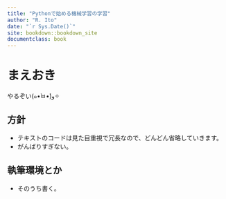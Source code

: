```yaml
---
title: "Pythonで始める機械学習の学習"
author: "R. Ito"
date: "`r Sys.Date()`"
site: bookdown::bookdown_site
documentclass: book
---
```


# まえおき {-}

やるぞい(๑•̀ㅂ•́)و✧

## 方針 {-}

- テキストのコードは見た目重視で冗長なので、どんどん省略していきます。
- がんばりすぎない。

## 執筆環境とか {-}

- そのうち書く。